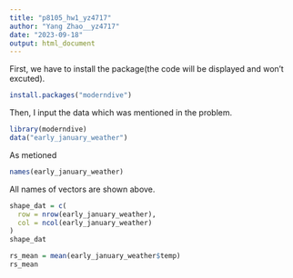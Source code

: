 ```yaml
---
title: "p8105_hw1_yz4717"
author: "Yang Zhao__yz4717"
date: "2023-09-18"
output: html_document
---
```


First, we have to install the package(the code will be displayed and won't excuted).

```r
install.packages("moderndive")
```

Then, I input the data which was mentioned in the problem.
```r
library(moderndive)
data("early_january_weather")
```

As metioned 
```r
names(early_january_weather)
```
All names of vectors are shown above.

```r
shape_dat = c(
  row = nrow(early_january_weather),
  col = ncol(early_january_weather)
)
shape_dat
```

```r
rs_mean = mean(early_january_weather$temp)
rs_mean
```


